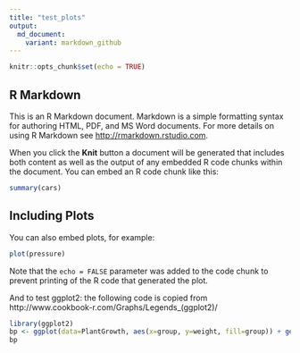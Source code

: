 ```yaml
---
title: "test_plots"
output:   
  md_document:
    variant: markdown_github
---
```


```r
knitr::opts_chunk$set(echo = TRUE)
```

## R Markdown

This is an R Markdown document. Markdown is a simple formatting syntax for authoring HTML, PDF, and MS Word documents. For more details on using R Markdown see <http://rmarkdown.rstudio.com>.

When you click the **Knit** button a document will be generated that includes both content as well as the output of any embedded R code chunks within the document. You can embed an R code chunk like this:

```r
summary(cars)
```

## Including Plots

You can also embed plots, for example:

```r
plot(pressure)
```

Note that the `echo = FALSE` parameter was added to the code chunk to prevent printing of the R code that generated the plot.

And to test ggplot2: the following code is copied from http://www.cookbook-r.com/Graphs/Legends_(ggplot2)/
```r

library(ggplot2)
bp <- ggplot(data=PlantGrowth, aes(x=group, y=weight, fill=group)) + geom_boxplot()
bp

```


